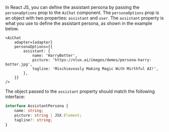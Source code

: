 In React JS, you can define the assistant persona by passing the `personaOptions` prop to the `AiChat` component.
The `personaOptions` prop is an object with two properties: `assistant` and `user`. The `assistant` property is what you use to
define the assistant persona, as shown in the example below.

```tsx
<AiChat
    adapter={adapter}
    personaOptions={{
        assistant: {
            name: 'HarryBotter',
            picture: 'https://nlux.ai/images/demos/persona-harry-botter.jpg',
            tagline: 'Mischievously Making Magic With Mirthful AI!',
        },
    }}
/>
```

The object passed to the `assistant` property should match the following interface:

```typescript
interface AssistantPersona {
    name: string;
    picture: string | JSX.Element;
    tagline?: string;
}
```
